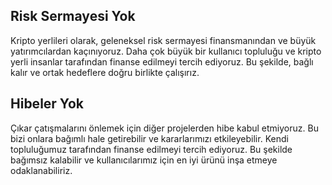 ## Risk Sermayesi Yok

<div className="h-2"/>

Kripto yerlileri olarak, geleneksel risk sermayesi finansmanından ve büyük yatırımcılardan kaçınıyoruz. Daha çok büyük bir kullanıcı topluluğu ve kripto yerli insanlar tarafından finanse edilmeyi tercih ediyoruz. Bu şekilde, bağlı kalır ve ortak hedeflere doğru birlikte çalışırız.

<div className="h-4"/>

## Hibeler Yok

<div className="h-2"/>

Çıkar çatışmalarını önlemek için diğer projelerden hibe kabul etmiyoruz. Bu bizi onlara bağımlı hale getirebilir ve kararlarımızı etkileyebilir. Kendi topluluğumuz tarafından finanse edilmeyi tercih ediyoruz. Bu şekilde bağımsız kalabilir ve kullanıcılarımız için en iyi ürünü inşa etmeye odaklanabiliriz.

